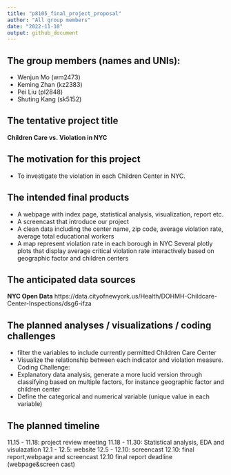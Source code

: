 ```yaml
---
title: "p8105_final_project_proposal"
author: "All group members"
date: "2022-11-10"
output: github_document
---
```



## The group members (names and UNIs):
- Wenjun Mo (wm2473)
- Keming Zhan (kz2383)
- Pei Liu (pl2848)
- Shuting Kang (sk5152)

## The tentative project title
**Children Care vs. Violation in NYC**
 
## The motivation for this project
- To investigate the violation in each Children Center in NYC.

## The intended final products
- A webpage with index page, statistical analysis, visualization, report etc.
- A screencast that introduce our project
- A clean data including the center name, zip code, average violation rate, average total educational workers
- A map represent violation rate in each borough in NYC
Several plotly plots that display average critical violation rate interactively based on geographic factor and children centers

## The anticipated data sources
**NYC Open Data**
https://data.cityofnewyork.us/Health/DOHMH-Childcare-Center-Inspections/dsg6-ifza


## The planned analyses / visualizations / coding challenges
- filter the variables to include currently permitted Children Care Center
- Visualize the relationship between each indicator and violation measure. 
Coding Challenge: 
- Explanatory data analysis, generate a more lucid version through classifying based on multiple factors, for instance geographic factor and children center 
- Define the categorical and numerical variable (unique value in each variable)

## The planned timeline
11.15 - 11.18: project review meeting 
11.18 - 11.30: Statistical analysis, EDA and visulazation
12.1 - 12.5: website
12.5 - 12.10: screencast
12.10: final report,webpage and screencast 
12.10 final report deadline (webpage&screen cast)


